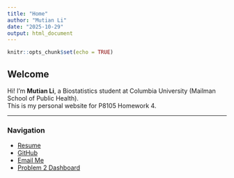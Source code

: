 ```yaml
---
title: "Home"
author: "Mutian Li"
date: "2025-10-29"
output: html_document
---
```


```r
knitr::opts_chunk$set(echo = TRUE)
```

## Welcome

Hi! I'm **Mutian Li**, a Biostatistics student at Columbia University (Mailman School of Public Health).  
This is my personal website for P8105 Homework 4.

---

### Navigation

- [Resume](resume.html)
- [GitHub](https://github.com/ssshhhlll)
- [Email Me](mailto:ml5308@cumc.columbia.edu)
- [Problem 2 Dashboard](dashboard.html)
